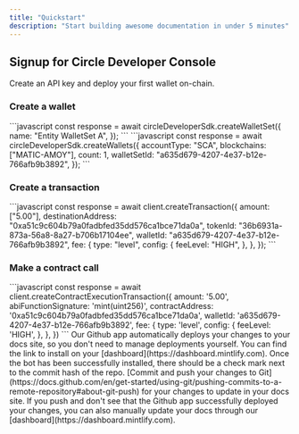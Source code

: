 ```yaml
---
title: "Quickstart"
description: "Start building awesome documentation in under 5 minutes"
---
```


## Signup for Circle Developer Console

Create an API key and deploy your first wallet on-chain.

### Create a wallet
<Steps>
  <Step title="Create a wallet set">
```javascript
const response = await circleDeveloperSdk.createWalletSet({
    name: "Entity WalletSet A",
});
```
  </Step>
  <Step title="Create a wallet">
```javascript
const response = await circleDeveloperSdk.createWallets({
  accountType: "SCA",
  blockchains: ["MATIC-AMOY"],
  count: 1,
  walletSetId: "a635d679-4207-4e37-b12e-766afb9b3892",
});
```
  </Step>
</Steps>

### Create a transaction
<Steps>
  <Step title="Send USDC transaction">
```javascript
const response = await client.createTransaction({
  amount: ["5.00"],
  destinationAddress: "0xa51c9c604b79a0fadbfed35dd576ca1bce71da0a",
  tokenId: "36b6931a-873a-56a8-8a27-b706b17104ee",
  walletId: "a635d679-4207-4e37-b12e-766afb9b3892",
  fee: {
    type: "level",
    config: {
      feeLevel: "HIGH",
    },
  },
});
```
  </Step>
</Steps>



### Make a contract call

<Steps>
  <Step>
```javascript
const response = await client.createContractExecutionTransaction({
  amount: '5.00',
  abiFunctionSignature: 'mint(uint256)',
  contractAddress: '0xa51c9c604b79a0fadbfed35dd576ca1bce71da0a',
  walletId: 'a635d679-4207-4e37-b12e-766afb9b3892',
  fee: {
    type: 'level',
    config: {
      feeLevel: 'HIGH',
    },
  },
})
```
  </Step>
</Steps>

<AccordionGroup>
  <Accordion title="Install our Github app" icon="message-bot">
    Our Github app automatically deploys your changes to your docs site, so you
    don't need to manage deployments yourself. You can find the link to install on
    your [dashboard](https://dashboard.mintlify.com). Once the bot has been
    successfully installed, there should be a check mark next to the commit hash
    of the repo.
  </Accordion>
  <Accordion title="Push your changes" icon="rocket">
    [Commit and push your changes to
    Git](https://docs.github.com/en/get-started/using-git/pushing-commits-to-a-remote-repository#about-git-push)
    for your changes to update in your docs site. If you push and don't see that
    the Github app successfully deployed your changes, you can also manually
    update your docs through our [dashboard](https://dashboard.mintlify.com).
  </Accordion>
</AccordionGroup>